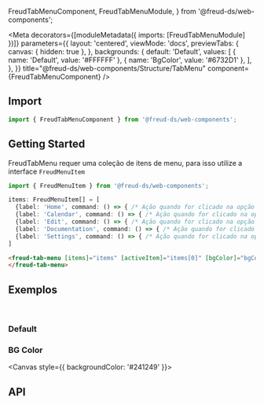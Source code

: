   FreudTabMenuComponent,
  FreudTabMenuModule,
} from '@freud-ds/web-components';

<Meta
  decorators={[moduleMetadata({ imports: [FreudTabMenuModule] })]}
  parameters={{
    layout: 'centered',
    viewMode: 'docs',
    previewTabs: {
      canvas: { hidden: true },
    },
    backgrounds: {
      default: 'Default',
      values: [
        { name: 'Default', value: '#FFFFFF' },
        { name: 'BgColor', value: '#6732D1' },
      ],
    },
  }}
  title="@freud-ds/web-components/Structure/TabMenu"
  component={FreudTabMenuComponent}
/>

<FreudHeaderComponent
  title="TabMenu"
  description="É um componente de navegação que exibe itens como cabeçalhos de guia."
/>

## <a id="importing"></a>Import

```ts
import { FreudTabMenuComponent } from '@freud-ds/web-components';
```

## Getting Started

FreudTabMenu requer uma coleção de itens de menu, para isso utilize a interface `FreudMenuItem`

```ts
import { FreudMenuItem } from '@freud-ds/web-components';

items: FreudMenuItem[] = [
  {label: 'Home', command: () => { /* Ação quando for clicado na opção */}},
  {label: 'Calendar', command: () => { /* Ação quando for clicado na opção */}},
  {label: 'Edit', command: () => { /* Ação quando for clicado na opção */}},
  {label: 'Documentation', command: () => { /* Ação quando for clicado na opção */}},
  {label: 'Settings', command: () => { /* Ação quando for clicado na opção */}}
]
```

```html
<freud-tab-menu [items]="items" [activeItem]="items[0]" [bgColor]="bgColor">
</freud-tab-menu>
```

## <a id="exemplos"></a>Exemplos

<br />

### Default

<Canvas>
  <Story story={Default} />
</Canvas>

### BG Color

<Canvas style={{ backgroundColor: '#241249' }}>
  <Story story={BGColor} />
</Canvas>

## <a id="api"></a>API

<ArgsTable of={FreudTabMenuComponent} />

